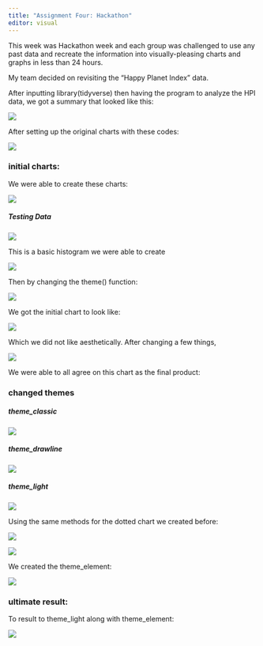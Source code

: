 ---
title: "Assignment Four: Hackathon"
editor: visual
---

This week was Hackathon week and each group was challenged to use any past data and recreate the information into visually-pleasing charts and graphs in less than 24 hours.

My team decided on revisiting the "Happy Planet Index" data.

After inputting library(tidyverse) then having the program to analyze the HPI data, we got a summary that looked like this:

![](images/a4stuff1.png){fig-align="center"}

After setting up the original charts with these codes:

![](images/a4stuff2.png)

### initial charts:

We were able to create these charts:

![](Rplot10.png){fig-align="center"}

##### Testing Data

![](images/coding1.png){fig-align="center"}

This is a basic histogram we were able to create

![](images/chart1.png){fig-align="center"}

Then by changing the theme() function:

![](images/coding3.png){fig-align="center"}

We got the initial chart to look like:

![](images/chart2.png){fig-align="center"}

Which we did not like aesthetically. After changing a few things,

![](images/Screenshot%20(30).png){fig-align="center"}

We were able to all agree on this chart as the final product:

### changed themes

##### theme_classic

![](Rplot13.png){fig-align="center"}

##### theme_drawline

![](Rplot14.png){fig-align="center"}

##### theme_light

![](Rplot15.png){fig-align="center"}

Using the same methods for the dotted chart we created before:

![](images/Screenshot%20(31).png){fig-align="center"}

![](images/Screenshot%20(30)-01.png){fig-align="center"}

We created the theme_element:

![](Rplot16.png){fig-align="center"}

### ultimate result: 

To result to theme_light along with theme_element:

![](Rplot17.png){fig-align="center"}
